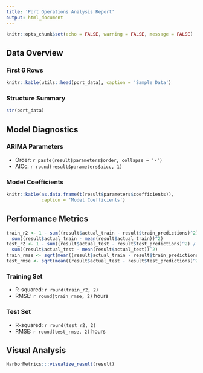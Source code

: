 ```yaml
--- 
title: 'Port Operations Analysis Report' 
output: html_document 
--- 
```

 
```r
knitr::opts_chunk$set(echo = FALSE, warning = FALSE, message = FALSE) 
``` 
 
## Data Overview 
### First 6 Rows 
```r
knitr::kable(utils::head(port_data), caption = 'Sample Data') 
``` 
 
### Structure Summary 
```r
str(port_data) 
``` 
 
## Model Diagnostics 
### ARIMA Parameters 
- Order: `r paste(result$parameters$order, collapse = '-')` 
- AICc: `r round(result$parameters$aicc, 1)` 
 
### Model Coefficients 
```r
knitr::kable(as.data.frame(t(result$parameters$coefficients)),  
             caption = 'Model Coefficients') 
``` 
 
## Performance Metrics 
```r
train_r2 <- 1 - sum((result$actual_train - result$train_predictions)^2) / 
  sum((result$actual_train - mean(result$actual_train))^2) 
test_r2 <- 1 - sum((result$actual_test - result$test_predictions)^2) / 
  sum((result$actual_test - mean(result$actual_test))^2) 
train_rmse <- sqrt(mean((result$actual_train - result$train_predictions)^2)) 
test_rmse <- sqrt(mean((result$actual_test - result$test_predictions)^2)) 
``` 
 
### Training Set 
- R-squared: `r round(train_r2, 2)` 
- RMSE: `r round(train_rmse, 2)` hours 
 
### Test Set 
- R-squared: `r round(test_r2, 2)` 
- RMSE: `r round(test_rmse, 2)` hours 
 
## Visual Analysis 
```r
HarborMetrics:::visualize_result(result) 
```
